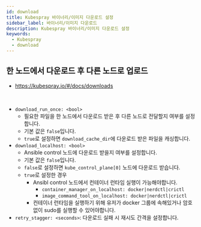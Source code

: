 ```yaml
---
id: download
title: Kubespray 바이너리/이미지 다운로드 설정
sidebar_label: 바이너리/이미지 다운로드
description: Kubespray 바이너리/이미지 다운로드 설정
keywords:
  - Kubespray
  - download
---
```


## 한 노드에서 다운로드 후 다른 노드로 업로드

- https://kubespray.io/#/docs/downloads

<br />

- `download_run_once: <bool>`
  - 필요한 파일을 한 노드에서 다운로드 받은 후 다른 노드로 전달할지 여부를 설정합니다.
  - 기본 값은 `false`입니다.
  - `true`로 설정하면 `download_cache_dir`에 다운로드 받은 파일을 캐싱합니다.
- `download_localhost: <bool>`
  - Ansible control 노드에 다운로드 받을지 여부를 설정합니다.
  - 기본 값은 `false`입니다.
  - `false`로 설정하면 `kube_control_plane[0]` 노드에 다운로드 받습니다.
  - `true`로 설정한 경우
    - Ansibl control 노드에서 컨테이너 런타임 실행이 가능해야합니다.
      - `container_manager_on_localhost: docker|nerdctl|crictl`
      - `image_command_tool_on_localhost: docker|nerdctl|crictl`
    - 컨테이너 런타임을 실행하기 위해 유저가 docker 그룹에 속해있거나 암호 없이 sudo를 실행할 수 있어야합니다.
- `retry_stagger: <seconds>`: 다운로드 실패 시 재시도 간격을 설정합니다.
